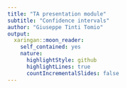 ```yaml
---
title: "TA presentation module"
subtitle: "Confidence intervals"
author: "Giuseppe Tinti Tomio"
output:
  xaringan::moon_reader:
    self_contained: yes
    nature:
      highlightStyle: github
      highlightLines: true
      countIncrementalSlides: false
---
```

